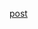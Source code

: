{{Navbox
|name = 后苏联国家货币
|title = [[後蘇聯國家]][[货币]]
|listclass = hlist
|group1 = 流通
|list1 =
* [[阿布哈兹阿沙]]<sup>注1</sup>
* [[亚美尼亚德拉姆]]
* [[阿塞拜疆马纳特]]
* [[白俄罗斯卢布]]
* [[欧元]]<sup>注2</sup>
* [[格鲁吉亚拉里]]
* [[哈萨克斯坦坚戈]]
* [[吉尔吉斯斯坦索姆]]
* [[摩尔多瓦列伊]]
* [[纳戈尔诺-卡拉巴赫德拉姆]]<sup>注1</sup>
* [[俄罗斯卢布]]<sup>注3</sup>
* [[塔吉克斯坦索莫尼]]
* [[德涅斯特河沿岸盧布]]<sup>注1</sup>
* [[土库曼斯坦马纳特]]
* [[乌克兰格里夫纳]]
* [[乌兹别克斯坦索姆]]
|group2 = 废止
|list2 =
* [[车臣纳沙尔]]<sup>注1、注4</sup>
* [[愛沙尼亞克朗]]
* [[格鲁吉亚库邦]]
* [[拉脫維亞盧布]]
* [[拉脫維亞拉特]]
* [[立陶宛塔龙那]]
* [[立陶宛立特]]
* [[摩尔多瓦库邦]]
* [[苏联卢布]]
* [[塔吉克卢布]]
* [[烏克蘭庫邦]]
* [[乌兹别克斯坦索姆库邦]]
|below= '''注1'''：[[有限承认国家列表|未受国际普遍承认国家]]的货币。'''注2'''：使用欧元的后苏联国家有[[爱沙尼亚]]、[[拉脱维亚]]和[[立陶宛]]；<br />'''注3'''：使用俄罗斯卢布的后苏联国家有[[俄罗斯|俄罗斯联邦]]、[[阿布哈兹]]和[[南奥塞梯]]。'''注4'''：车臣纳沙尔并未发行。
}}<noinclude>
[[Category:货币模板|post]]

</noinclude>